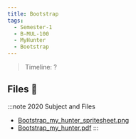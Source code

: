 ```yaml
---
title: Bootstrap
tags:
  - Semester-1
  - B-MUL-100
  - MyHunter
  - Bootstrap
---
```

> Timeline: ?


## Files 📂

:::note 2020 Subject and Files
- [Bootstrap_my_hunter_spritesheet.png](https://github.com/Studio-17/Epitech-Subjects/raw/main/Semester-1/B-MUL-100/MyHunter/Bootstrap/Bootstrap_my_hunter_spritesheet.png)
- [Bootstrap_my_hunter.pdf](https://github.com/Studio-17/Epitech-Subjects/raw/main/Semester-1/B-MUL-100/MyHunter/Bootstrap/Bootstrap_my_hunter.pdf)
:::

